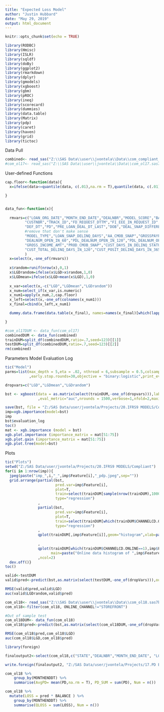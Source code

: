 ---
title: "Expected Loss Model"
author: "Justin Hubbard"
date: "May 29, 2019"
output: html_document
---

```{r setup, include=FALSE}
knitr::opts_chunk$set(echo = TRUE)

```

```{r}
library(RODBC)
library(Hmisc)
library(ISLR)
library(sqldf)
library(doBy)
library(ggplot2)
library(rmarkdown)
library(dplyr)
library(gmodels)
library(xgboost)
library(gbm)
library(pROC)
library(ineq)
library(scorecard)
library(dummies)
library(data.table)
library(Matrix)
library(pdp)
library(caret)
library(haven)
library(grid)
library(tictoc)
```

Data Pull
```{r}

combined<- read_sas("Z:\\SAS Data\\user\\jvontela\\Data\\com_compliant_attributes_1516s.sas7bdat")
#com_ol17<- read_sas("Z:\\SAS Data\\user\\jvontela\\Data\\com_ol17.sas7bdat")


```

User-defined Functions

```{r}

cap.floor<-function(data){
  x=ifelse(data<=quantile(data, c(.01),na.rm = T),quantile(data, c(.01),na.rm = T),ifelse(data>=quantile(data, c(.99),na.rm = T),quantile(data, c(.99),na.rm = T),data))

}


data_fun<-function(x){
  
  rmvars=c("LOAN_ORG_DATE","MONTH_END_DATE","DEALNBR","MODEL_SCORE","BALANCE_AS_OF_3_22_19","FEE","DEAL_DT","MIGRATEDDEALNBR","SSN","MONTHENDDT",
         "CUSTNBR","TRACK_ID","FD_REQUEST_DTTM","FI_EEE_IN_REQUEST_ID","LOAN_REQUEST_DTTM","LOAN_REQUEST_ID","COMPANY_FIRSTDT","PRODUCT_FIRSTDT",
         "DEF_DT","PD","PRE_LOAN_DEAL_DT_LAST","DOB","DEAL_SNAP_DIFFERENCE","HOUSING_STATUS","LOAN_APP_HOUSING_STATUS",
         #remove that don't make sense
         "MODEL_TYPE","LOAN_SNAP_DELINQ_DAYS","AA_CMOB_SNAP","GROSSPAYPERCHECK","CUST_TOTAL_DELINQ_DAYS_IN_180","CUST_DAYS_IN_DELINQ_STATUS180",
         "DEALNUM_OPEN_IN_60","PDL_DEALNUM_OPEN_IN_120","PDL_DEALNUM_OPEN_IN_180","INA_MIN","INA_TOTAL","CUST_DAYS_IN_DELINQ_STATUS60","CUST_TOTAL_DELINQ_DAYS_IN_60",
         "GROSS_INCOME_AMT","PROD_CMOB_SNAP","CUST_DAYS_IN_DELINQ_STATUS120","CUST_TOTAL_DELINQ_DAYS_IN_365","CUST_DAYS_IN_DELINQ_STATUS365","CUST_TOTAL_DELINQ_DAYS_IN_90",
         "CUST_TOTAL_DELINQ_DAYS_IN_120","CUST_POSIT_DELINQ_DAYS_IN_365","CHANNELCD"
         )
  x=select(x,-one_of(rmvars))
  
  x$random=runif(nrow(x),0,1)
  x$LGDrandom=ifelse(x$LGD>x$random,1,0)
  x$LGDmean=ifelse(x$LGD>mean(x$LGD),1,0)
  
  x_var=select(x,-c("LGD","LGDmean","LGDrandom"))
  x_num=select_if(x_var,is.numeric)
  x_num1=apply(x_num,2,cap.floor)
  x_left=select(x,-one_of(colnames(x_num1)))
  x_final=cbind(x_left,x_num1)

  dummy.data.frame(data.table(x_final), names=names(x_final)[which(lapply(x_final,class)%in%c("character","factor"))], sep=".",verbose=T)

}

#com_ol17DUM <- data_fun(com_ol17)
combinedDUM <- data_fun(combined)
trainDUM=split_df(combinedDUM,ratio=.7,seed=123)[[1]]
testDUM=split_df(combinedDUM,ratio=.7,seed=123)[[2]]
rm(combined)

```

Parameters
Model
Evaluation Log
```{r}
tic("Model")
parms=list(max_depth = 5,eta = .02, nthread = 6,subsample = 0.5,colsample_bytree = 1,seed = 1,min_child_weight=100
           ,early.stop.rounds=30,objective = "binary:logistic",print_every_n= 500)

dropvars=c("LGD","LGDmean","LGDrandom")

bst <- xgboost(data = as.matrix(select(trainDUM,-one_of(dropvars))),label=as.matrix(select(trainDUM,LGDrandom)), params=parms#,monotone_contstraints=monotonicity
               ,eval_metric="auc",nrounds = 1500,verbose=1,nfold=2,maximize=F)

save(bst, file = "Z:/SAS Data/user/jvontela/Projects/20.IFRS9 MODELS/Compliant/EL_COM_1516S.rda")
imp=xgb.importance(model=bst)
imp
bst$evaluation_log
toc()
mat <- xgb.importance (model = bst)
xgb.plot.importance (importance_matrix = mat[51:75])
xgb.plot.gain (importance_matrix = mat[51:75])
xgb.plot.tree(model=bst)


```

Plots

```{r}

tic("Plots")
setwd("Z:/SAS Data/user/jvontela/Projects/20.IFRS9 MODELS/Compliant")
for(i in 1:nrow(imp)){
  jpeg(paste("imp_",i,"_",imp$Feature[i],"_pdp.jpeg",sep=""))
  grid.arrange(partial(bst,
                       pred.var=imp$Feature[i],
                       plot=T,
                       train=select(trainDUM[sample(nrow(trainDUM),100000),],-one_of(dropvars)),
                       type="regression")
               ,       
               partial(bst,
                       pred.var=imp$Feature[i],
                       plot=T,
                       train=select(trainDUM[which(trainDUM$CHANNELCD.ONLINE==1),],-one_of(dropvars)),
                       type="regression")
               ,
               qplot(trainDUM[,imp$Feature[i]],geom="histogram",xlab=paste(imp$Feature[i]),main=paste("All data histogram of ",
                                                                                                      imp$Feature[i]))
               ,
               qplot(trainDUM[which(trainDUM$CHANNELCD.ONLINE==1),imp$Feature[i]],geom="histogram",xlab=paste(imp$Feature[i]),
                     main=paste("Online data histogram of ",imp$Feature[i]))
               ,ncol=2)
  dev.off()}
toc()

```

```{r}
valid<-testDUM
valid$pred<-predict(bst,as.matrix(select(testDUM,-one_of(dropVars))),outputmargin=F,ntreelimit=min(bst$best_iteration,bst$niter),predcontrib=F)

RMSE(valid$pred,valid$LGD)
auc(valid$LGDrandom,valid$pred)

com_ol18<- read_sas("Z:\\SAS Data\\user\\jvontela\\Data\\com_ol18.sas7bdat")
com_ol18<-filter(com_ol18, ONLINE_CHANNEL!="STOREFRONT")

#Out of sample test
com_ol18DUM<- data_fun(com_ol18)
com_ol18$pred<-predict(bst,as.matrix(select(com_ol18DUM,-one_of(dropVars))),outputmargin=F,ntreelimit=min(bst$best_iteration,bst$niter),predcontrib=F)

RMSE(com_ol18$pred,com_ol18$LGD)
auc(com_ol18$LGD,com_ol18$pred)

library(foreign)

finaloutput2<-select(com_ol18,c("STATE","DEALNBR","MONTH_END_DATE", "LGD", "pred","BALANCE","BALANCE_AS_OF_3_22_19"))

write.foreign(finaloutput2, "Z:/SAS Data/user/jvontela/Projects/17.PD Boosted Model/ol2018_data.txt", "Z:/SAS Data/user/jvontela/Projects/17.PD Boosted Model/ol2018_data.sas",   package="SAS")

com_ol18 %>%
    group_by(MONTHENDDT) %>%
    summarise(AvgPD= mean(PD,na.rm = T), PD_SUM = sum(PD), Num = n())

com_ol18 %>%
  mutate(LOSS = pred * BALANCE ) %>%
    group_by(MONTHENDDT) %>%
    summarise(QLOSS = sum(LOSS), Num = n())



```


